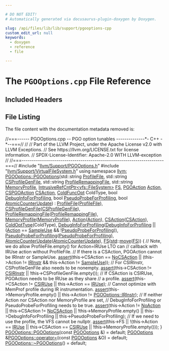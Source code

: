 ```yaml
---

# DO NOT EDIT!
# Automatically generated via docusaurus-plugin-doxygen by Doxygen.

slug: /api/files/lib/lib/support/pgooptions-cpp
custom_edit_url: null
keywords:
  - doxygen
  - reference
  - file

---
```





# The `PGOOptions.cpp` File Reference

<DoxygenPage pluginConfig={pluginConfig}>



## Included Headers

<IncludesList>
<IncludesListItem
  filePath="llvm/Support/PGOOptions.h"
  permalink="/docs/api/files/include/include/llvm/include/llvm/support/pgooptions-h"
  isLocal="true" />
<IncludesListItem
  filePath="llvm/Support/VirtualFileSystem.h"
  permalink="/docs/api/files/include/include/llvm/include/llvm/support/virtualfilesystem-h"
  isLocal="true" />
</IncludesList>


## File Listing

The file content with the documentation metadata removed is:

<ProgramListing>

<Link id="l00001" /><CodeLine lineNumber="1"><Highlight kind="comment">//===------ PGOOptions.cpp -- PGO option tunables --------------&#42;- C++ -&#42;--===//</Highlight><Highlight kind="normal"></Highlight></CodeLine>
<Link id="l00002" /><CodeLine lineNumber="2"><Highlight kind="normal"></Highlight><Highlight kind="comment">//</Highlight><Highlight kind="normal"></Highlight></CodeLine>
<Link id="l00003" /><CodeLine lineNumber="3"><Highlight kind="normal"></Highlight><Highlight kind="comment">// Part of the LLVM Project, under the Apache License v2.0 with LLVM Exceptions.</Highlight><Highlight kind="normal"></Highlight></CodeLine>
<Link id="l00004" /><CodeLine lineNumber="4"><Highlight kind="normal"></Highlight><Highlight kind="comment">// See https://llvm.org/LICENSE.txt for license information.</Highlight><Highlight kind="normal"></Highlight></CodeLine>
<Link id="l00005" /><CodeLine lineNumber="5"><Highlight kind="normal"></Highlight><Highlight kind="comment">// SPDX-License-Identifier: Apache-2.0 WITH LLVM-exception</Highlight><Highlight kind="normal"></Highlight></CodeLine>
<Link id="l00006" /><CodeLine lineNumber="6"><Highlight kind="normal"></Highlight><Highlight kind="comment">//</Highlight><Highlight kind="normal"></Highlight></CodeLine>
<Link id="l00007" /><CodeLine lineNumber="7"><Highlight kind="normal"></Highlight><Highlight kind="comment">//===----------------------------------------------------------------------===//</Highlight><Highlight kind="normal"></Highlight></CodeLine>
<Link id="l00008" /><CodeLine lineNumber="8"><Highlight kind="normal"></Highlight></CodeLine>
<Link id="l00009" /><CodeLine lineNumber="9"><Highlight kind="normal"></Highlight><Highlight kind="preprocessor">#include &quot;<a href="/docs/api/files/include/include/llvm/include/llvm/support/pgooptions-h">llvm/Support/PGOOptions.h</a>&quot;</Highlight><Highlight kind="normal"></Highlight></CodeLine>
<Link id="l00010" /><CodeLine lineNumber="10"><Highlight kind="normal"></Highlight><Highlight kind="preprocessor">#include &quot;<a href="/docs/api/files/include/include/llvm/include/llvm/support/virtualfilesystem-h">llvm/Support/VirtualFileSystem.h</a>&quot;</Highlight><Highlight kind="normal"></Highlight></CodeLine>
<Link id="l00011" /><CodeLine lineNumber="11"><Highlight kind="normal"></Highlight></CodeLine>
<Link id="l00012" /><CodeLine lineNumber="12"><Highlight kind="normal"></Highlight><Highlight kind="keyword">using namespace </Highlight><Highlight kind="normal"><a href="/docs/api/namespaces/llvm">llvm</a>;</Highlight></CodeLine>
<Link id="l00013" /><CodeLine lineNumber="13"><Highlight kind="normal"></Highlight></CodeLine>
<Link id="l00014" /><CodeLine lineNumber="14" lineLink="/docs/api/structs/llvm/pgooptions/#abecf1367ac7d47f476843266fdd52746"><Highlight kind="normal"><a href="/docs/api/structs/llvm/pgooptions/#abecf1367ac7d47f476843266fdd52746">PGOOptions::PGOOptions</a>(std::string <a href="/docs/api/structs/llvm/pgooptions/#a1dc698e393d30e1f0dec08b7d7b949ad">ProfileFile</a>, std::string <a href="/docs/api/structs/llvm/pgooptions/#a202eacc3e4a07d9fa906a9a6b1c14994">CSProfileGenFile</a>,</Highlight></CodeLine>
<Link id="l00015" /><CodeLine lineNumber="15"><Highlight kind="normal">                       std::string <a href="/docs/api/structs/llvm/pgooptions/#ac406114c9c061be62a7c3d92628c401e">ProfileRemappingFile</a>,</Highlight></CodeLine>
<Link id="l00016" /><CodeLine lineNumber="16"><Highlight kind="normal">                       std::string <a href="/docs/api/structs/llvm/pgooptions/#a1656a91be517410c1276796f8545fe17">MemoryProfile</a>,</Highlight></CodeLine>
<Link id="l00017" /><CodeLine lineNumber="17"><Highlight kind="normal">                       <a href="/docs/api/classes/llvm/intrusiverefcntptr">IntrusiveRefCntPtr&lt;vfs::FileSystem&gt;</a> <a href="/docs/api/structs/llvm/pgooptions/#a9bc64b487f8d2dab8d560849bf965b5d">FS</a>, <a href="/docs/api/structs/llvm/pgooptions/#a13bd589bcabdfc073bac5711f76dd2b6">PGOAction</a> <a href="/docs/api/structs/llvm/pgooptions/#a397f21f26d84b8b96853a2cfb8786463">Action</a>,</Highlight></CodeLine>
<Link id="l00018" /><CodeLine lineNumber="18"><Highlight kind="normal">                       <a href="/docs/api/structs/llvm/pgooptions/#acf3f319824303e495d7326e35538b250">CSPGOAction</a> <a href="/docs/api/structs/llvm/pgooptions/#ac60e6389adf6ca172208e0bd19a235b3">CSAction</a>, <a href="/docs/api/structs/llvm/pgooptions/#af4530e1e6451953635146d6119977bb2">ColdFuncOpt</a> ColdType,</Highlight></CodeLine>
<Link id="l00019" /><CodeLine lineNumber="19"><Highlight kind="normal">                       </Highlight><Highlight kind="keywordtype">bool</Highlight><Highlight kind="normal"> <a href="/docs/api/structs/llvm/pgooptions/#a146dd98d3a2ece9d9c3bbf32bbf99d14">DebugInfoForProfiling</a>, </Highlight><Highlight kind="keywordtype">bool</Highlight><Highlight kind="normal"> <a href="/docs/api/structs/llvm/pgooptions/#afc6f95edb784741b9d326d83632ca8f0">PseudoProbeForProfiling</a>,</Highlight></CodeLine>
<Link id="l00020" /><CodeLine lineNumber="20"><Highlight kind="normal">                       </Highlight><Highlight kind="keywordtype">bool</Highlight><Highlight kind="normal"> <a href="/docs/api/structs/llvm/pgooptions/#acb180480fa9edd1780c80c0c78df77f9">AtomicCounterUpdate</a>)</Highlight></CodeLine>
<Link id="l00021" /><CodeLine lineNumber="21"><Highlight kind="normal">    : <a href="/docs/api/structs/llvm/pgooptions/#a1dc698e393d30e1f0dec08b7d7b949ad">ProfileFile</a>(<a href="/docs/api/structs/llvm/pgooptions/#a1dc698e393d30e1f0dec08b7d7b949ad">ProfileFile</a>), <a href="/docs/api/structs/llvm/pgooptions/#a202eacc3e4a07d9fa906a9a6b1c14994">CSProfileGenFile</a>(<a href="/docs/api/structs/llvm/pgooptions/#a202eacc3e4a07d9fa906a9a6b1c14994">CSProfileGenFile</a>),</Highlight></CodeLine>
<Link id="l00022" /><CodeLine lineNumber="22"><Highlight kind="normal">      <a href="/docs/api/structs/llvm/pgooptions/#ac406114c9c061be62a7c3d92628c401e">ProfileRemappingFile</a>(<a href="/docs/api/structs/llvm/pgooptions/#ac406114c9c061be62a7c3d92628c401e">ProfileRemappingFile</a>), <a href="/docs/api/structs/llvm/pgooptions/#a1656a91be517410c1276796f8545fe17">MemoryProfile</a>(<a href="/docs/api/structs/llvm/pgooptions/#a1656a91be517410c1276796f8545fe17">MemoryProfile</a>),</Highlight></CodeLine>
<Link id="l00023" /><CodeLine lineNumber="23"><Highlight kind="normal">      <a href="/docs/api/structs/llvm/pgooptions/#a397f21f26d84b8b96853a2cfb8786463">Action</a>(<a href="/docs/api/structs/llvm/pgooptions/#a397f21f26d84b8b96853a2cfb8786463">Action</a>), <a href="/docs/api/structs/llvm/pgooptions/#ac60e6389adf6ca172208e0bd19a235b3">CSAction</a>(<a href="/docs/api/structs/llvm/pgooptions/#ac60e6389adf6ca172208e0bd19a235b3">CSAction</a>), <a href="/docs/api/structs/llvm/pgooptions/#a4a0b041aa52bfeb36c2005bfc100d47d">ColdOptType</a>(ColdType),</Highlight></CodeLine>
<Link id="l00024" /><CodeLine lineNumber="24"><Highlight kind="normal">      <a href="/docs/api/structs/llvm/pgooptions/#a146dd98d3a2ece9d9c3bbf32bbf99d14">DebugInfoForProfiling</a>(<a href="/docs/api/structs/llvm/pgooptions/#a146dd98d3a2ece9d9c3bbf32bbf99d14">DebugInfoForProfiling</a> ||</Highlight></CodeLine>
<Link id="l00025" /><CodeLine lineNumber="25"><Highlight kind="normal">                            (<a href="/docs/api/structs/llvm/pgooptions/#a397f21f26d84b8b96853a2cfb8786463">Action</a> == <a href="/docs/api/structs/llvm/pgooptions/#a13bd589bcabdfc073bac5711f76dd2b6a9cbf1cb1b0731fc75926a6930592968a">SampleUse</a> &amp;&amp; !<a href="/docs/api/structs/llvm/pgooptions/#afc6f95edb784741b9d326d83632ca8f0">PseudoProbeForProfiling</a>)),</Highlight></CodeLine>
<Link id="l00026" /><CodeLine lineNumber="26"><Highlight kind="normal">      <a href="/docs/api/structs/llvm/pgooptions/#afc6f95edb784741b9d326d83632ca8f0">PseudoProbeForProfiling</a>(<a href="/docs/api/structs/llvm/pgooptions/#afc6f95edb784741b9d326d83632ca8f0">PseudoProbeForProfiling</a>),</Highlight></CodeLine>
<Link id="l00027" /><CodeLine lineNumber="27"><Highlight kind="normal">      <a href="/docs/api/structs/llvm/pgooptions/#acb180480fa9edd1780c80c0c78df77f9">AtomicCounterUpdate</a>(<a href="/docs/api/structs/llvm/pgooptions/#acb180480fa9edd1780c80c0c78df77f9">AtomicCounterUpdate</a>), <a href="/docs/api/structs/llvm/pgooptions/#a9bc64b487f8d2dab8d560849bf965b5d">FS</a>(<a href="/docs/api/namespaces/std">std</a>::<a href="/docs/api/namespaces/llvm/#abfc9c7ecf70f66901e439f7c04ef3dbb">move</a>(<a href="/docs/api/structs/llvm/pgooptions/#a9bc64b487f8d2dab8d560849bf965b5d">FS</a>)) &#123;</Highlight></CodeLine>
<Link id="l00028" /><CodeLine lineNumber="28"><Highlight kind="normal">  </Highlight><Highlight kind="comment">// Note, we do allow ProfileFile.empty() for Action=IRUse LTO can</Highlight><Highlight kind="normal"></Highlight></CodeLine>
<Link id="l00029" /><CodeLine lineNumber="29"><Highlight kind="normal">  </Highlight><Highlight kind="comment">// callback with IRUse action without ProfileFile.</Highlight><Highlight kind="normal"></Highlight></CodeLine>
<Link id="l00030" /><CodeLine lineNumber="30"><Highlight kind="normal"></Highlight></CodeLine>
<Link id="l00031" /><CodeLine lineNumber="31"><Highlight kind="normal">  </Highlight><Highlight kind="comment">// If there is a CSAction, PGOAction cannot be IRInstr or SampleUse.</Highlight><Highlight kind="normal"></Highlight></CodeLine>
<Link id="l00032" /><CodeLine lineNumber="32"><Highlight kind="normal">  <a href="/docs/api/files/lib/lib/target/lib/target/amdgpu/silowercontrolflow-cpp/#a4868c5d81c5ccc98c47aeab6244346a0">assert</a>(this-&gt;CSAction == <a href="/docs/api/structs/llvm/pgooptions/#acf3f319824303e495d7326e35538b250a3f7a9bea8b72b3ad453ccf95bcbca22b">NoCSAction</a> ||</Highlight></CodeLine>
<Link id="l00033" /><CodeLine lineNumber="33"><Highlight kind="normal">         (this-&gt;Action != <a href="/docs/api/structs/llvm/pgooptions/#a13bd589bcabdfc073bac5711f76dd2b6a0ee4f7584b41e663a274753a6e9a9c34">IRInstr</a> &amp;&amp; this-&gt;Action != <a href="/docs/api/structs/llvm/pgooptions/#a13bd589bcabdfc073bac5711f76dd2b6a9cbf1cb1b0731fc75926a6930592968a">SampleUse</a>));</Highlight></CodeLine>
<Link id="l00034" /><CodeLine lineNumber="34"><Highlight kind="normal"></Highlight></CodeLine>
<Link id="l00035" /><CodeLine lineNumber="35"><Highlight kind="normal">  </Highlight><Highlight kind="comment">// For CSIRInstr, CSProfileGenFile also needs to be nonempty.</Highlight><Highlight kind="normal"></Highlight></CodeLine>
<Link id="l00036" /><CodeLine lineNumber="36"><Highlight kind="normal">  <a href="/docs/api/files/lib/lib/target/lib/target/amdgpu/silowercontrolflow-cpp/#a4868c5d81c5ccc98c47aeab6244346a0">assert</a>(this-&gt;CSAction != <a href="/docs/api/structs/llvm/pgooptions/#acf3f319824303e495d7326e35538b250ad626f6abde9ca8fb0a8e97125114f11c">CSIRInstr</a> || !this-&gt;CSProfileGenFile.empty());</Highlight></CodeLine>
<Link id="l00037" /><CodeLine lineNumber="37"><Highlight kind="normal"></Highlight></CodeLine>
<Link id="l00038" /><CodeLine lineNumber="38"><Highlight kind="normal">  </Highlight><Highlight kind="comment">// If CSAction is CSIRUse, PGOAction needs to be IRUse as they share</Highlight><Highlight kind="normal"></Highlight></CodeLine>
<Link id="l00039" /><CodeLine lineNumber="39"><Highlight kind="normal">  </Highlight><Highlight kind="comment">// a profile.</Highlight><Highlight kind="normal"></Highlight></CodeLine>
<Link id="l00040" /><CodeLine lineNumber="40"><Highlight kind="normal">  <a href="/docs/api/files/lib/lib/target/lib/target/amdgpu/silowercontrolflow-cpp/#a4868c5d81c5ccc98c47aeab6244346a0">assert</a>(this-&gt;CSAction != <a href="/docs/api/structs/llvm/pgooptions/#acf3f319824303e495d7326e35538b250a0003b9f9d3be4b2a2bef9c7ceec1d77b">CSIRUse</a> || this-&gt;Action == <a href="/docs/api/structs/llvm/pgooptions/#a13bd589bcabdfc073bac5711f76dd2b6a0c03d67d2ee41484066dade662f2fca5">IRUse</a>);</Highlight></CodeLine>
<Link id="l00041" /><CodeLine lineNumber="41"><Highlight kind="normal"></Highlight></CodeLine>
<Link id="l00042" /><CodeLine lineNumber="42"><Highlight kind="normal">  </Highlight><Highlight kind="comment">// Cannot optimize with MemProf profile during IR instrumentation.</Highlight><Highlight kind="normal"></Highlight></CodeLine>
<Link id="l00043" /><CodeLine lineNumber="43"><Highlight kind="normal">  <a href="/docs/api/files/lib/lib/target/lib/target/amdgpu/silowercontrolflow-cpp/#a4868c5d81c5ccc98c47aeab6244346a0">assert</a>(this-&gt;MemoryProfile.empty() || this-&gt;Action != <a href="/docs/api/structs/llvm/pgooptions/#a13bd589bcabdfc073bac5711f76dd2b6a0ee4f7584b41e663a274753a6e9a9c34">PGOOptions::IRInstr</a>);</Highlight></CodeLine>
<Link id="l00044" /><CodeLine lineNumber="44"><Highlight kind="normal"></Highlight></CodeLine>
<Link id="l00045" /><CodeLine lineNumber="45"><Highlight kind="normal">  </Highlight><Highlight kind="comment">// If neither Action nor CSAction nor MemoryProfile are set,</Highlight><Highlight kind="normal"></Highlight></CodeLine>
<Link id="l00046" /><CodeLine lineNumber="46"><Highlight kind="normal">  </Highlight><Highlight kind="comment">// DebugInfoForProfiling or PseudoProbeForProfiling needs to be true.</Highlight><Highlight kind="normal"></Highlight></CodeLine>
<Link id="l00047" /><CodeLine lineNumber="47"><Highlight kind="normal">  <a href="/docs/api/files/lib/lib/target/lib/target/amdgpu/silowercontrolflow-cpp/#a4868c5d81c5ccc98c47aeab6244346a0">assert</a>(this-&gt;Action != <a href="/docs/api/structs/llvm/pgooptions/#a13bd589bcabdfc073bac5711f76dd2b6a5c70c58ba2d09ff71654a055ea617020">NoAction</a> || this-&gt;CSAction != <a href="/docs/api/structs/llvm/pgooptions/#acf3f319824303e495d7326e35538b250a3f7a9bea8b72b3ad453ccf95bcbca22b">NoCSAction</a> ||</Highlight></CodeLine>
<Link id="l00048" /><CodeLine lineNumber="48"><Highlight kind="normal">         !this-&gt;MemoryProfile.empty() || this-&gt;DebugInfoForProfiling ||</Highlight></CodeLine>
<Link id="l00049" /><CodeLine lineNumber="49"><Highlight kind="normal">         this-&gt;PseudoProbeForProfiling);</Highlight></CodeLine>
<Link id="l00050" /><CodeLine lineNumber="50"><Highlight kind="normal"></Highlight></CodeLine>
<Link id="l00051" /><CodeLine lineNumber="51"><Highlight kind="normal">  </Highlight><Highlight kind="comment">// If we need to use the profile, the VFS cannot be nullptr.</Highlight><Highlight kind="normal"></Highlight></CodeLine>
<Link id="l00052" /><CodeLine lineNumber="52"><Highlight kind="normal">  <a href="/docs/api/files/lib/lib/target/lib/target/amdgpu/silowercontrolflow-cpp/#a4868c5d81c5ccc98c47aeab6244346a0">assert</a>(this-&gt;FS || !(this-&gt;Action == <a href="/docs/api/structs/llvm/pgooptions/#a13bd589bcabdfc073bac5711f76dd2b6a0c03d67d2ee41484066dade662f2fca5">IRUse</a> || this-&gt;CSAction == <a href="/docs/api/structs/llvm/pgooptions/#acf3f319824303e495d7326e35538b250a0003b9f9d3be4b2a2bef9c7ceec1d77b">CSIRUse</a> ||</Highlight></CodeLine>
<Link id="l00053" /><CodeLine lineNumber="53"><Highlight kind="normal">                       !this-&gt;MemoryProfile.empty()));</Highlight></CodeLine>
<Link id="l00054" /><CodeLine lineNumber="54"><Highlight kind="normal">&#125;</Highlight></CodeLine>
<Link id="l00055" /><CodeLine lineNumber="55"><Highlight kind="normal"></Highlight></CodeLine>
<Link id="l00056" /><CodeLine lineNumber="56"><Highlight kind="normal"><a href="/docs/api/structs/llvm/pgooptions/#abecf1367ac7d47f476843266fdd52746">PGOOptions::PGOOptions</a>(</Highlight><Highlight kind="keyword">const</Highlight><Highlight kind="normal"> <a href="/docs/api/structs/llvm/pgooptions">PGOOptions</a> &amp;) = </Highlight><Highlight kind="keywordflow">default</Highlight><Highlight kind="normal">;</Highlight></CodeLine>
<Link id="l00057" /><CodeLine lineNumber="57"><Highlight kind="normal"></Highlight></CodeLine>
<Link id="l00058" /><CodeLine lineNumber="58"><Highlight kind="normal"><a href="/docs/api/structs/llvm/pgooptions">PGOOptions</a> &amp;<a href="/docs/api/structs/llvm/pgooptions/#a715c658b021e474d28ba09e9ea76d8aa">PGOOptions::operator=</a>(</Highlight><Highlight kind="keyword">const</Highlight><Highlight kind="normal"> <a href="/docs/api/structs/llvm/pgooptions">PGOOptions</a> &amp;O) = </Highlight><Highlight kind="keywordflow">default</Highlight><Highlight kind="normal">;</Highlight></CodeLine>
<Link id="l00059" /><CodeLine lineNumber="59"><Highlight kind="normal"></Highlight></CodeLine>
<Link id="l00060" /><CodeLine lineNumber="60"><Highlight kind="normal"><a href="/docs/api/structs/llvm/pgooptions/#afe4d2ed68c8aa5bfc987dec67c94441d">PGOOptions::~PGOOptions</a>() = </Highlight><Highlight kind="keywordflow">default</Highlight><Highlight kind="normal">;</Highlight></CodeLine>

</ProgramListing>

</DoxygenPage>
